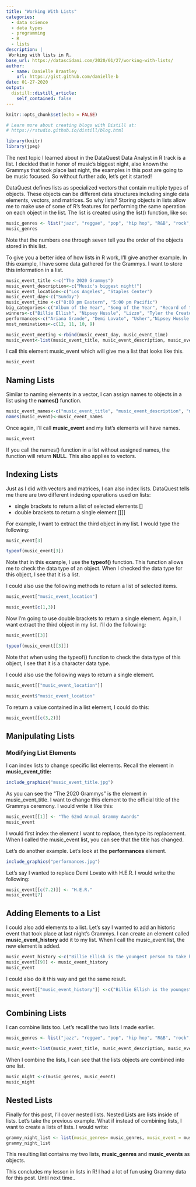 ```yaml
---
title: "Working With Lists"
categories:
  - data science 
  - data types
  - programming
  - R
  - lists
description: |
 Working with lists in R.
base_url: https://datascidani.com/2020/01/27/working-with-lists/
author:
  - name: Danielle Brantley
    url: https://gist.github.com/danielle-b
date: 01-27-2020
output:
  distill::distill_article:
    self_contained: false
---
```

<style>
    pre code {
      white-space: pre-wrap;
    }
</style>

```r
knitr::opts_chunk$set(echo = FALSE)

# Learn more about creating blogs with Distill at:
# https://rstudio.github.io/distill/blog.html

```

```r
library(knitr)
library(jpeg)
```

The next topic I learned about in the DataQuest Data Analyst in R track is a list. I decided that in honor of music’s biggest night, also known the Grammys that took place last night, the examples in this post are going to be music focused. So without further ado, let’s get it started!

DataQuest defines lists as specialized vectors that contain multiple types of objects. These objects can be different data structures including single data elements, vectors, and matrices. So why lists? Storing objects in lists allow me to make use of some of R’s features for performing the same operation on each object in the list. The list is created using the list() function, like so:

```r
music_genres <- list("jazz", "reggae", "pop", "hip hop", "R&B", "rock", "country")
music_genres
```

Note that the numbers one through seven tell you the order of the objects stored in this list.

To give you a better idea of how lists in R work, I’ll give another example. In this example, I have some data gathered for the Grammys. I want to store this information in a list.

```r
music_event_title <-c("The 2020 Grammys")
music_event_description<-c("Music's biggest night!")
music_event_location<-c("Los Angeles", "Staples Center")
music_event_day<-c("Sunday")
music_event_time <-c("8:00 pm Eastern", "5:00 pm Pacific")
big_categories<-c("Album of the Year", "Song of the Year", "Record of the Year", "Best New Artist")
winners<-c("Billie Ellish", "Nipsey Hussle", "Lizzo", "Tyler the Creator", "Beyonce", "PJ Morton")
performances<-c("Ariana Grande", "Demi Lovato", "Usher","Nipsey Hussle Tribute", "Gary Clark Jr", "Nas", "Lil Nas X" )
most_nominations<-c(12, 11, 10, 9)

music_event_meeting <-rbind(music_event_day, music_event_time)
music_event<-list(music_event_title, music_event_description, music_event_location, music_event_meeting, big_categories, winners, performances, most_nominations)
```

I call this element music_event which will give me a list that looks like this.

```r
music_event
```

## Naming Lists

Similar to naming elements in a vector, I can assign names to objects in a list using the **names()** function.

```r
music_event_names<-c("music_event_title", "music_event_description", "music_event_location", "music_event_meeting", "big_categories", "winners", "performances", "most_nominations")
names(music_event)<-music_event_names
```

Once again, I’ll call **music_event** and my list’s elements will have names.

```r
music_event
```

If you call the names() function in a list without assigned names, the function will return **NULL**. This also applies to vectors.

## Indexing Lists
 Just as I did with vectors and matrices, I can also index lists. DataQuest tells me there are two different indexing operations used on lists:

- single brackets to return a list of selected elements []
- double brackets to return a single element [[]]

For example, I want to extract the third object in my list. I would type the following:

```r
music_event[3]
```

```r
typeof(music_event[3])
```

Note that in this example, I use the **typeof()** function. This function allows me to check the data type of an object. When I checked the data type for this object, I see that it is a list.

I could also use the following methods to return a list of selected items.

```r
music_event["music_event_location"]
```

```r
music_event[c(1,3)]
```

Now I’m going to use double brackets to return a single element. Again, I want extract the third object in my list. I’ll do the following:

```r
music_event[[3]]
```

```r
typeof(music_event[[3]])
```

Note that when using the typeof() function to check the data type of this object, I see that it is a character data type.

I could also use the following ways to return a single element.

```r
music_event[["music_event_location"]]
```

```r
music_event$"music_event_location"
```

To return a value contained in a list element, I could do this:

```r
music_event[[c(3,2)]]
```

## Manipulating Lists

### Modifying List Elements

I can index lists to change specific list elements. Recall the element in **music_event_title:**

```r
include_graphics("music_event_title.jpg")
```

As you can see the “The 2020 Grammys” is the element in music_event_title. I want to change this element to the official title of the Grammys ceremony. I would write it like this:

```r
music_event[[1]] <- "The 62nd Annual Grammy Awards"
music_event
```

I would first index the element I want to replace, then type its replacement. When I called the music_event list, you can see that the title has changed.

Let’s do another example. Let’s look at the **performances** element.

```r
include_graphics("performances.jpg")
```

Let’s say I wanted to replace Demi Lovato with H.E.R. I would write the following:

```r
music_event[[c(7.2)]] <- "H.E.R."
music_event[7]
```

## Adding Elements to a List

I could also add elements to a list. Let’s say I wanted to add an historic event that took place at last night’s Grammys. I can create an element called **music_event_history** add it to my list. When I call the music_event list, the new element is added.

```r
music_event_history <-c("Billie Ellish is the youngest person to take home awards in each of the four major categories.")
music_event[[9]] <- music_event_history
music_event
```

I could also do it this way and get the same result.

```r
music_event[["music_event_history"]] <-c("Billie Ellish is the youngest person to take home awards in each of the four major categories.")
music_event
```

## Combining Lists

I can combine lists too. Let’s recall the two lists I made earlier.

```r
music_genres <- list("jazz", "reggae", "pop", "hip hop", "R&B", "rock", "country")

music_event<-list(music_event_title, music_event_description, music_event_location, music_event_meeting, big_categories, winners, performances, most_nominations)
```

When I combine the lists, I can see that the lists objects are combined into one list.

```r
music_night <-c(music_genres, music_event)
music_night
```

## Nested Lists

Finally for this post, I’ll cover nested lists. Nested Lists are lists inside of lists. Let’s take the previous example. What if instead of combining lists, I want to create a lists of lists. I would write:

```r
grammy_night_list <- list(music_genres= music_genres, music_event = music_event)
grammy_night_list
```

This resulting list contains my two lists, **music_genres** and **music_events** as objects.

This concludes my lesson in lists in R! I had a lot of fun using Grammy data for this post. Until next time..